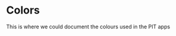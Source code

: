<!-- see https://haseebmajid.dev/blog/storybooks-with-mdx -->
<!-- https://storybook.js.org/docs/riot/writing-docs/mdx -->


<Meta title="Design System/Core Styles/Colors" />

# Colors

This is where we could document the colours used in the PIT apps
